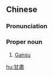 {{also|甘肃}}
==Chinese==
{{zh-forms|s=甘肃}}
{{wikipedia|lang=zh}}

===Pronunciation===
{{zh-pron
|m=Gānsù
|c=gam1 suk1
|mn=qz:Kam-sok/tw,xm,zz:Kam-siok
|cat=pn
}}

===Proper noun===
{{zh-proper noun}}

# [[Gansu]]

{{zh-cat|Provinces of China}}

[[hu:甘肅]]